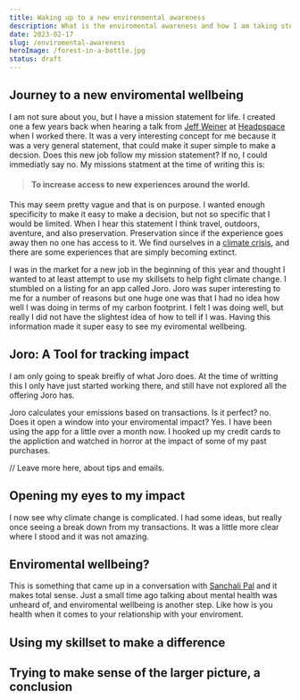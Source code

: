 ```yaml
---
title: Waking up to a new environmental awareness
description: What is the enviromental awareness and how I am taking steps to waking up to my own enviromental awareness.
date: 2023-02-17
slug: /enviromental-awareness
heroImage: /forest-in-a-bottle.jpg
status: draft
---
```


## Journey to a new enviromental wellbeing

I am not sure about you, but I have a mission statement for life. I created one a few years back when hearing a talk from [Jeff Weiner](https://www.linkedin.com/in/jeffweiner08/) at [Headpspace](https://headspace.com) when I worked there. It was a very interesting concept for me because it was a very general statement, that could make it super simple to make a decsion. Does this new job follow my mission statement? If no, I could immediatly say no. My missions statment at the time of writing this is:

> #### To increase access to new experiences around the world.

This may seem pretty vague and that is on purpose. I wanted enough specificity to make it easy to make a decision, but not so specific that I would be limited. When I hear this statement I think travel, outdoors, aventure, and also preservation. Preservation since if the experience goes away then no one has access to it. We find ourselves in a [climate crisis](https://climate.nasa.gov/news/3246/nasa-says-2022-fifth-warmest-year-on-record-warming-trend-continues/), and there are some experiences that are simply becoming extinct.

I was in the market for a new job in the beginning of this year and thought I wanted to at least attempt to use my skillsets to help fight climate change. I stumbled on a listing for an app called Joro. Joro was super interesting to me for a number of reasons but one huge one was that I had no idea how well I was doing in terms of my carbon footprint. I felt I was doing well, but really I did not have the slightest idea of how to tell if I was. Having this information made it super easy to see my eviromental wellbeing.

## Joro: A Tool for tracking impact

I am only going to speak breifly of what Joro does. At the time of writting this I only have just started working there, and still have not explored all the offering Joro has.

Joro calculates your emissions based on transactions. Is it perfect? no. Does it open a window into your enviromental impact? Yes. I have been using the app for a little over a month now. I hooked up my credit cards to the appliction and watched in horror at the impact of some of my past purchases.

// Leave more here, about tips and emails.

## Opening my eyes to my impact

I now see why climate change is complicated. I had some ideas, but really once seeing a break down from my transactions. It was a little more clear where I stood and it was not amazing.

## Enviromental wellbeing?

This is something that came up in a conversation with [Sanchali Pal](https://www.linkedin.com/in/sanchalipal/) and it makes total sense. Just a small time ago talking about mental health was unheard of, and enviromental wellbeing is another step. Like how is you health when it comes to your relationship with your enviroment.

## Using my skillset to make a difference

## Trying to make sense of the larger picture, a conclusion
